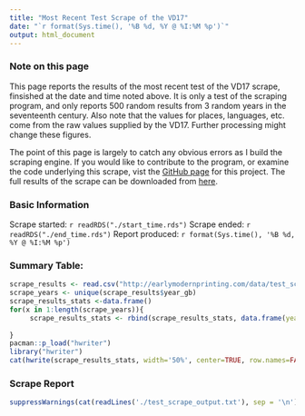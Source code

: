 ```yaml
---
title: "Most Recent Test Scrape of the VD17"
date: "`r format(Sys.time(), '%B %d, %Y @ %I:%M %p')`"
output: html_document
---
```


<h3>Note on this page</h3>
This page reports the results of the most recent test of the VD17 scrape, finsished at the date and time noted above.  It is only a test of the scraping program, and only reports 500 random results from 3 random years in the seventeenth century.  Also note that the values for places, languages, etc. come from the raw values supplied by the VD17.  Further processing might change these figures.  

The point of this page is largely to catch any obvious errors as I build the scraping engine.  If you would like to contribute to the program, or examine the code underlying this scrape, vist the [GitHub page](https://github.com/stuckinthe16th/vd17_scrape) for this project.  The full results of the scrape can be downloaded from [here](http://earlymodernprinting.com/data/test_scrape_results.csv).

<h3> Basic Information </h3>
Scrape started: `r readRDS("./start_time.rds")`
Scrape ended: `r readRDS("./end_time.rds")`
Report produced: `r format(Sys.time(), '%B %d, %Y @ %I:%M %p')`


<h3>Summary Table:</h3>

```r
scrape_results <- read.csv("http://earlymodernprinting.com/data/test_scrape_results.csv")
scrape_years <- unique(scrape_results$year_gb)
scrape_results_stats <-data.frame()
for(x in 1:length(scrape_years)){
     scrape_results_stats <- rbind(scrape_results_stats, data.frame(year=scrape_years[x], books= nrow(scrape_results[scrape_results$year_gb==scrape_years[x],]), places=length(unique(scrape_results$places_gbv[scrape_results$year_gb==scrape_years[x]])), printers=length(unique(scrape_results$editor_printer_gbv[scrape_results$year_gb==scrape_years[x]])) ,languages=length(unique(scrape_results$languages_gbv[scrape_results$year_gb==scrape_years[x]]))))
     
}
pacman::p_load("hwriter")
library("hwriter")
cat(hwrite(scrape_results_stats, width='50%', center=TRUE, row.names=FALSE, row.bgcolor='#dd3333', row.style=list('font-weight:bold; text-align:center; font-coloer:black')))

```

<h3>Scrape Report</h3>
```r
suppressWarnings(cat(readLines('./test_scrape_output.txt'), sep = '\n'))
```